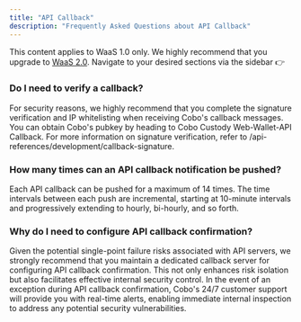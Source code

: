 ```yaml
---
title: "API Callback"
description: "Frequently Asked Questions about API Callback"
---
```

<Note>This content applies to WaaS 1.0 only. We highly recommend that you upgrade to [WaaS 2.0](https://www.cobo.com/developers/v2/guides/overview/introduction).</Note>
<Tip> Navigate to your desired sections via the sidebar   👉 </Tip>


### Do I need to verify a callback?
<Expandable title="Answer">
      <ResponseField >
      For security reasons, we highly recommend that you complete the signature verification and IP whitelisting when receiving Cobo's callback messages. You can obtain Cobo's pubkey by heading to Cobo Custody Web-Wallet-API Callback. For more information on signature verification, refer to /api-references/development/callback-signature.
      </ResponseField>
  </Expandable>

### How many times can an API callback notification be pushed?
<Expandable title="Answer">
      <ResponseField >
      Each API callback can be pushed for a maximum of 14 times. The time intervals between each push are incremental, starting at 10-minute intervals and progressively extending to hourly, bi-hourly, and so forth.
      </ResponseField>
  </Expandable>

### Why do I need to configure API callback confirmation?
<Expandable title="Answer">
      <ResponseField >
      Given the potential single-point failure risks associated with API servers, we strongly recommend that you maintain a dedicated callback server for configuring API callback confirmation. This not only enhances risk isolation but also facilitates effective internal security control. In the event of an exception during API callback confirmation, Cobo's 24/7 customer support will provide you with real-time alerts, enabling immediate internal inspection to address any potential security vulnerabilities.
      </ResponseField>
  </Expandable>